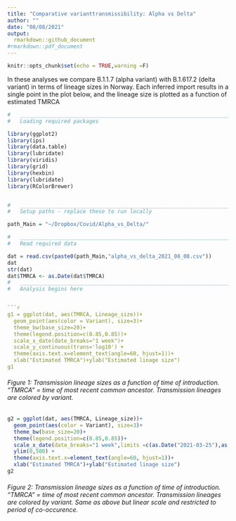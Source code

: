 ```yaml
---
title: "Comparative varianttransmissibility: Alpha vs Delta"
author: ""
date: "08/08/2021"
output: 
  rmarkdown::github_document
#rmarkdown::pdf_document
---
```

  
  ```r
knitr::opts_chunk$set(echo = TRUE,warning =F)
```


In these analyses we compare B.1.1.7 (alpha variant) with B.1.617.2 (delta variant) in terms of lineage sizes in Norway.
Each inferred import results in a single point in the plot below, and the lineage size is plotted as a function of estimated TMRCA



```r
#   ____________________________________________________________________________
#   Loading required packages                                               ####

library(ggplot2)
library(ips)
library(data.table)
library(lubridate)
library(viridis)
library(grid)
library(hexbin)
library(lubridate)
library(RColorBrewer)


#   ____________________________________________________________________________
#   Setup paths - replace these to run locally                              ####

path_Main = "~/Dropbox/Covid/Alpha_vs_Delta/"

#   ____________________________________________________________________________
#   Read required data                                                      ####

dat = read.csv(paste0(path_Main,"alpha_vs_delta_2021_08_08.csv"))
dat
str(dat)
dat$TMRCA <- as.Date(dat$TMRCA)
#   ____________________________________________________________________________
#   Analysis begins here                                                    ####


```r
g1 = ggplot(dat, aes(TMRCA, Lineage_size))+
  geom_point(aes(color = Variant), size=3)+
  theme_bw(base_size=20)+
  theme(legend.position=c(0.85,0.85))+
  scale_x_date(date_breaks="1 week")+
  scale_y_continuous(trans='log10') +
  theme(axis.text.x=element_text(angle=60, hjust=1))+
  xlab("Estimated TMRCA")+ylab("Estimated linage size")
g1
```

###### Figure 1:  Transmission lineage sizes as a function of time of introduction. “TMRCA” = time of most recent common ancestor. Transmission lineages are colored by variant.

```r
g2 = ggplot(dat, aes(TMRCA, Lineage_size))+ 
  geom_point(aes(color = Variant), size=3)+
  theme_bw(base_size=20)+
  theme(legend.position=c(0.85,0.85))+
  scale_x_date(date_breaks="1 week",limits =c(as.Date("2021-03-25"),as.Date("2021-08-08")))+
  ylim(0,500) +
  theme(axis.text.x=element_text(angle=60, hjust=1))+
  xlab("Estimated TMRCA")+ylab("Estimated linage size")
g2
```

###### Figure 2:  Transmission lineage sizes as a function of time of introduction. “TMRCA” = time of most recent common ancestor. Transmission lineages are colored by variant. Same as above but linear scale and restricted to period of co-occurence.
